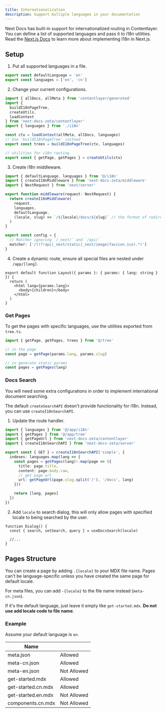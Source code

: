```yaml
---
title: Internationalization
description: Support multiple languages in your documentation
---
```


Next Docs has built-in support for internationalized routing in Contentlayer.
You can define a list of supported languages and pass it to i18n utilities. Read
the
[Next.js Docs](https://nextjs.org/docs/app/building-your-application/routing/internationalization)
to learn more about implementing I18n in Next.js.

## Setup

1. Put all supported languages in a file.

```ts title="i18n.ts"
export const defaultLanguage = 'en'
export const languages = ['en', 'cn']
```

2. Change your current configurations.

```ts title="tree.ts"
import { allDocs, allMeta } from 'contentlayer/generated'
import {
  buildI18nPageTree,
  createUtils,
  loadContext
} from 'next-docs-zeta/contentlayer'
import { languages } from './i18n'

const ctx = loadContext(allMeta, allDocs, languages)
// Use 'buildI18nPageTree' instead
export const trees = buildI18nPageTree(ctx, languages)

// utilities for i18n routing
export const { getPage, getPages } = createUtils(ctx)
```

3. Create i18n middleware.

```ts title="middleware.ts"
import { defaultLanguage, languages } from '@/i18n'
import { createI18nMiddleware } from 'next-docs-zeta/middleware'
import { NextRequest } from 'next/server'

export function middleware(request: NextRequest) {
  return createI18nMiddleware(
    request,
    languages,
    defaultLanguage,
    (locale, slug) => `/${locale}/docs/${slug}` // the format of redirected url
  )
}

export const config = {
  // Matcher ignoring `/_next/` and `/api/`
  matcher: ['/((?!api|_next/static|_next/image|favicon.ico).*)']
}
```

4. Create a dynamic route, ensure all special files are nested under
   `/app/[lang]`.

```tsx title="/app/[lang]/layout.tsx"
export default function Layout({ params }: { params: { lang: string } }) {
  return (
    <html lang={params.lang}>
      <body>{children}</body>
    </html>
  )
}
```

### Get Pages

To get the pages with specific languages, use the utilities exported from
`tree.ts`.

```ts
import { getPage, getPages, trees } from '@/tree'

// in the page
const page = getPage(params.lang, params.slug)

// in generate static params
const pages = getPages(lang)
```

### Docs Search

You will need some extra configurations in order to implement international
document searching.

The default `createSearchAPI` doesn't provide functionality for i18n. Instead,
you can use `createI18nSearchAPI`.

1. Update the route handler.

```ts title="/api/search/route.ts"
import { languages } from '@/app/i18n'
import { getPages } from '@/app/tree'
import { getPageUrl } from 'next-docs-zeta/contentlayer'
import { createI18nSearchAPI } from 'next-docs-zeta/server'

export const { GET } = createI18nSearchAPI('simple', {
  indexes: languages.map(lang => {
    const pages = getPages(lang)!.map(page => ({
      title: page.title,
      content: page.body.raw,
      // get page url
      url: getPageUrl(page.slug.split('/'), '/docs', lang)
    }))

    return [lang, pages]
  })
})
```

2. Add `locale` to search dialog, this will only allow pages with specified
   locale to being searched by the user.

```tsx
function Dialog() {
  const { search, setSearch, query } = useDocsSearch(locale)

  //...
}
```

## Pages Structure

You can create a page by adding `.{locale}` to your MDX file name. Pages can't
be language-specific unless you have created the same page for default locale.

For meta files, you can add `-{locale}` to the file name instead
(`meta-cn.json`).

If it's the default language, just leave it empty like `get-started.mdx`. **Do
not use add locale code to file name**.

### Example

Assume your default language is `en`.

| Name               |             |
| ------------------ | ----------- |
| meta.json          | Allowed     |
| meta-cn.json       | Allowed     |
| meta-en.json       | Not Allowed |
| get-started.mdx    | Allowed     |
| get-started.cn.mdx | Allowed     |
| get-started.en.mdx | Not Allowed |
| components.cn.mdx  | Not Allowed |
